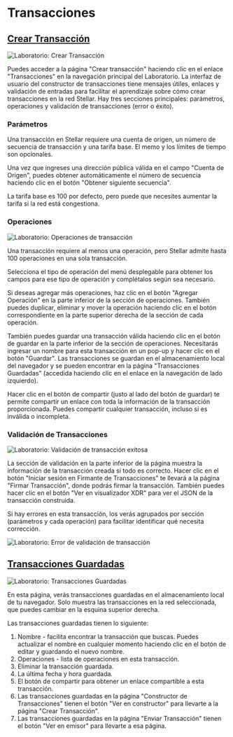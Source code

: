 # Transacciones

## [Crear Transacción](https://lab.stellar.org/transaction/build)

![Laboratorio: Crear Transacción](/assets/lab/lab-transactions-build.png)

Puedes acceder a la página "Crear transacción" haciendo clic en el enlace "Transacciones" en la navegación principal del Laboratorio. La interfaz de usuario del constructor de transacciones tiene mensajes útiles, enlaces y validación de entradas para facilitar el aprendizaje sobre cómo crear transacciones en la red Stellar. Hay tres secciones principales: parámetros, operaciones y validación de transacciones (error o éxito).

### Parámetros

Una transacción en Stellar requiere una cuenta de origen, un número de secuencia de transacción y una tarifa base. El memo y los límites de tiempo son opcionales.

Una vez que ingreses una dirección pública válida en el campo "Cuenta de Origen", puedes obtener automáticamente el número de secuencia haciendo clic en el botón "Obtener siguiente secuencia".

La tarifa base es 100 por defecto, pero puede que necesites aumentar la tarifa si la red está congestiona.

### Operaciones

![Laboratorio: Operaciones de transacción](/assets/lab/lab-transactions-ops.png)

Una transacción requiere al menos una operación, pero Stellar admite hasta 100 operaciones en una sola transacción.

Selecciona el tipo de operación del menú desplegable para obtener los campos para ese tipo de operación y complétalos según sea necesario.

Si deseas agregar más operaciones, haz clic en el botón "Agregar Operación" en la parte inferior de la sección de operaciones. También puedes duplicar, eliminar y mover la operación haciendo clic en el botón correspondiente en la parte superior derecha de la sección de cada operación.

También puedes guardar una transacción válida haciendo clic en el botón de guardar en la parte inferior de la sección de operaciones. Necesitarás ingresar un nombre para esta transacción en un pop-up y hacer clic en el botón "Guardar". Las transacciones se guardan en el almacenamiento local del navegador y se pueden encontrar en la página "Transacciones Guardadas" (accedida haciendo clic en el enlace en la navegación de lado izquierdo).

Hacer clic en el botón de compartir (justo al lado del botón de guardar) te permite compartir un enlace con toda la información de la transacción proporcionada. Puedes compartir cualquier transacción, incluso si es inválida o incompleta.

### Validación de Transacciones

![Laboratorio: Validación de transacción exitosa](/assets/lab/lab-transactions-response-success.png)

La sección de validación en la parte inferior de la página muestra la información de la transacción creada si todo es correcto. Hacer clic en el botón "Iniciar sesión en Firmante de Transacciones" te llevará a la página "Firmar Transacción", donde podrás firmar la transacción. También puedes hacer clic en el botón "Ver en visualizador XDR" para ver el JSON de la transacción construida.

Si hay errores en esta transacción, los verás agrupados por sección (parámetros y cada operación) para facilitar identificar qué necesita corrección.

![Laboratorio: Error de validación de transacción](/assets/lab/lab-transactions-response-error.png)

## [Transacciones Guardadas](https://lab.stellar.org/transaction/saved)

![Laboratorio: Transacciones Guardadas](/assets/lab/lab-transactions-saved.png)

En esta página, verás transacciones guardadas en el almacenamiento local de tu navegador. Solo muestra las transacciones en la red seleccionada, que puedes cambiar en la esquina superior derecha.

Las transacciones guardadas tienen lo siguiente:

1. Nombre - facilita encontrar la transacción que buscas. Puedes actualizar el nombre en cualquier momento haciendo clic en el botón de editar y guardando el nuevo nombre.
2. Operaciones - lista de operaciones en esta transacción.
3. Eliminar la transacción guardada.
4. La última fecha y hora guardada.
5. El botón de compartir para obtener un enlace compartible a esta transacción.
6. Las transacciones guardadas en la página "Constructor de Transacciones" tienen el botón "Ver en constructor" para llevarte a la página "Crear Transacción".
7. Las transacciones guardadas en la página "Enviar Transacción" tienen el botón "Ver en emisor" para llevarte a esa página.
